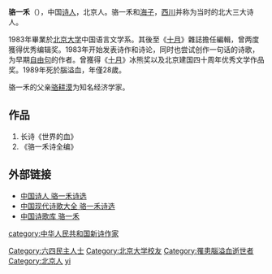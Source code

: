 {{Refimprove|time=2021-10-05T04:01:48+00:00}}
'''骆一禾'''（{{bd|1961年|2月6日|1989年|5月31日|catIdx=L骆}}），中国[[诗人|诗人]]，北京人。骆一禾和[[海子|海子]]，[[西川|西川]]并称为当时的北大三大诗人。

1983年畢業於[[北京大学|北京大学]]中国语言文学系。其後至《[[十月_(杂志)|十月]]》雜誌擔任編輯，曾两度獲得优秀编辑奖。1983年开始发表诗作和诗论，同时也尝试创作一句话的诗歌，为早期[[自由句|自由句]]的作者。曾獲得《[[十月_(杂志)|十月]]》冰熊奖以及北京建国四十周年优秀文学作品奖。1989年死於腦溢血，年僅28歲。

骆一禾的父亲[[骆耕漠|骆耕漠]]为知名经济学家。

== 作品 ==
#长诗《世界的血》
#《骆一禾诗全编》

==外部链接==
*[https://web.archive.org/web/20061208065942/http://www.chinapoet.net/china/xiandai/lyh.htm 中国诗人 骆一禾诗选]
*[https://web.archive.org/web/20070928075427/http://sgdq.ifastnet.com/luoyihe.htm 中国现代诗歌大全 骆一禾诗选]
*[https://web.archive.org/web/20080129232617/http://shigeku.com/xlib/xd/300/8010_luoyihe.html 中国诗歌库 骆一禾]

{{wikisource}}
{{China-writer-stub}}
{{normdaten}}
{{DEFAULTSORT:luo yihe}}
[[category:中华人民共和国新诗作家|category:中华人民共和国新诗作家]]
[[Category:六四民主人士|Category:六四民主人士]]
[[Category:北京大学校友|Category:北京大学校友]]
[[Category:罹患腦溢血逝世者|Category:罹患腦溢血逝世者]]
[[Category:北京人|Category:北京人]]
[[Category:駱姓|yi]]